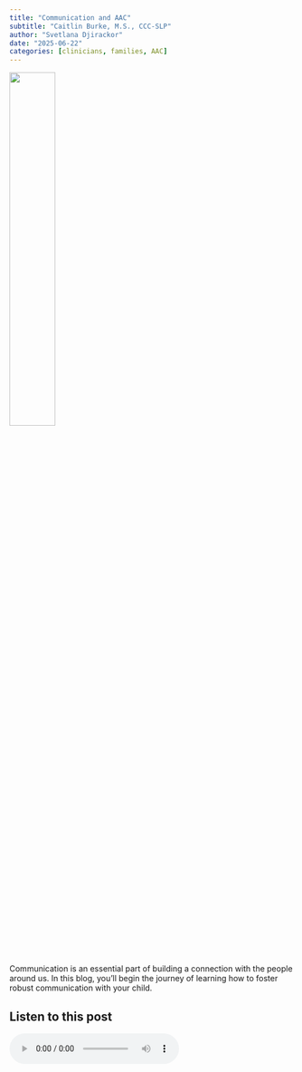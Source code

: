 ```yaml
---
title: "Communication and AAC"
subtitle: "Caitlin Burke, M.S., CCC-SLP"
author: "Svetlana Djirackor"
date: "2025-06-22"
categories: [clinicians, families, AAC]
---
```


![](../figures/comm_aac.png){width=40% fig-align="center"}


Communication is an essential part of building a connection with the people around us. In this blog, you'll begin the journey of learning how to foster robust communication with your child.

## Listen to this post

<audio controls>
  <source src="../../audio/aac/comm_and_aac.mp3" type="audio/mpeg">
  Your browser does not support the audio element.
</audio>
 
## Intro to the Series

>
“To effectively communicate, we must realize that we are all different in the way we perceive the world and use this understanding as a guide to our communication with others.” 
— Tony Robbins
>


This blog series on “Communication and AAC”, is a written summary of a lesson by Caitlin Burke, Speech-Language Pathologist and founder of The Little Speech Tree. 

Here, the series is broken into 3 parts:

1.	[What is AAC?](../aac_1/what_is_aac.qmd)
2.	Shifting our Mindset
    - [Why Advocate for Multimodal Communication?](../aac_2/advocacy_why.qmd)
    - [How to Advocate for Multimodal Communication](../aac_2/advocacy_how.qmd)
    - [Why is there reluctance to Use AAC?](../aac_2/reluctance.qmd)
    - [Power Imbalances: Speaking vs AAC use](../aac_2/pwr_imbalance.qmd)
3.	[Our Role in Supporting AAC Users](../aac_3/supporting_aac_users.qmd)

You can find the [full video here](https://kares.foundation/video-library/v/nzhj574n4cwyh9ncbkbwygwb2bh7ag) with more in-depth examples and a Q&A session.

Let's start learning with Part One of the series: [What is AAC?](../aac_1/what_is_aac.qmd)


